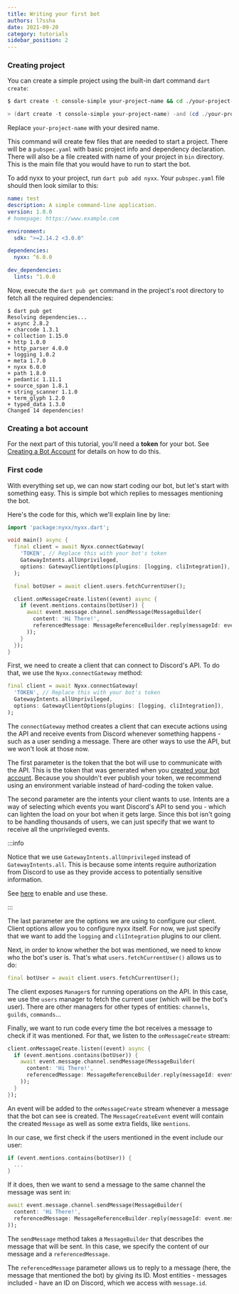 ```yaml
---
title: Writing your first bot
authors: l7ssha
date: 2021-09-20
category: tutorials
sidebar_position: 2
---
```



### Creating project

You can create a simple project using the built-in dart command `dart create`:
<Tabs>
<TabItem value="bash" label="Bash">

```bash
$ dart create -t console-simple your-project-name && cd ./your-project-name
```

</TabItem>
<TabItem value="powershell" label="PowerShell">

```ps1
> (dart create -t console-simple your-project-name) -and (cd ./your-project-name)
```

</TabItem>
</Tabs>

Replace `your-project-name` with your desired name.

This command will create few files that are needed to start a project. There will be a
`pubspec.yaml` with basic project info and dependency declaration. There will also be a file created
with name of your project in `bin` directory. This is the main file that you would have to run to
start the bot.

To add nyxx to your project, run `dart pub add nyxx`. Your `pubspec.yaml` file should then look
similar to this:

```yml title="./pubspec.yaml"
name: test
description: A simple command-line application.
version: 1.0.0
# homepage: https://www.example.com

environment:
  sdk: ">=2.14.2 <3.0.0"

dependencies:
  nyxx: ^6.0.0

dev_dependencies:
  lints: ^1.0.0
```

Now, execute the `dart pub get` command in the project's root directory to fetch all the required
dependencies:

```
$ dart pub get
Resolving dependencies...
+ async 2.8.2
+ charcode 1.3.1
+ collection 1.15.0
+ http 1.0.0
+ http_parser 4.0.0
+ logging 1.0.2
+ meta 1.7.0
+ nyxx 6.0.0
+ path 1.8.0
+ pedantic 1.11.1
+ source_span 1.8.1
+ string_scanner 1.1.0
+ term_glyph 1.2.0
+ typed_data 1.3.0
Changed 14 dependencies!
```

### Creating a bot account

For the next part of this tutorial, you'll need a **token** for your bot. See
[Creating a Bot Account](creating_a_bot_account.md) for details on how to do this.

### First code

With everything set up, we can now start coding our bot, but let's start with something easy.
This is simple bot which replies to messages mentioning the bot.

Here's the code for this, which we'll explain line by line:
```dart title="bin/your_project_name.dart"
import 'package:nyxx/nyxx.dart';

void main() async {
  final client = await Nyxx.connectGateway(
    'TOKEN', // Replace this with your bot's token
    GatewayIntents.allUnprivileged,
    options: GatewayClientOptions(plugins: [logging, cliIntegration]),
  );

  final botUser = await client.users.fetchCurrentUser();

  client.onMessageCreate.listen((event) async {
    if (event.mentions.contains(botUser)) {
      await event.message.channel.sendMessage(MessageBuilder(
        content: 'Hi There!',
        referencedMessage: MessageReferenceBuilder.reply(messageId: event.message.id,),
      ));
    }
  });
}
```

First, we need to create a client that can connect to Discord's API. To do that, we use the
`Nyxx.connectGateway` method:
```dart
final client = await Nyxx.connectGateway(
  'TOKEN', // Replace this with your bot's token
  GatewayIntents.allUnprivileged,
  options: GatewayClientOptions(plugins: [logging, cliIntegration]),
);
```

The `connectGateway` method creates a client that can execute actions using the API and receive
events from Discord whenever something happens - such as a user sending a message. There are other
ways to use the API, but we won't look at those now.

The first parameter is the token that the bot will use to communicate with the API. This is the
token that was generated when you [created your bot account](#creating_a_bot_account). Because you
shouldn't ever publish your token, we recommend using an environment variable instead of hard-coding
the token value.

The second parameter are the intents your client wants to use. Intents are a way of selecting which
events you want Discord's API to send you - which can lighten the load on your bot when it gets
large. Since this bot isn't going to be handling thousands of users, we can just specify that we
want to receive all the unprivileged events.

:::info

Notice that we use `GatewayIntents.allUnprivileged` instead of `GatewayIntents.all`. This is because
some intents require authorization from Discord to use as they provide access to potentially
sensitive information.

See [here](creating_a_bot_account.md#privileged-gateway-intents) to enable and use these. 

:::

The last parameter are the options we are using to configure our client. Client options allow you to
configure nyxx itself. For now, we just specify that we want to add the `logging` and
`cliIntegration` plugins to our client.

Next, in order to know whether the bot was mentioned, we need to know who the bot's user is. That's
what `users.fetchCurrentUser()` allows us to do:
```dart
final botUser = await client.users.fetchCurrentUser();
```

The client exposes `Manager`s for running operations on the API. In this case, we use the `users`
manager to fetch the current user (which will be the bot's user). There are other managers for other
types of entities: `channels`, `guilds`, `commands`...

Finally, we want to run code every time the bot receives a message to check if it was mentioned. For
that, we listen to the `onMessageCreate` stream:
```dart
client.onMessageCreate.listen((event) async {
  if (event.mentions.contains(botUser)) {
    await event.message.channel.sendMessage(MessageBuilder(
      content: 'Hi There!',
      referencedMessage: MessageReferenceBuilder.reply(messageId: event.message.id),
    ));
  }
});
```

An event will be added to the `onMessageCreate` stream whenever a message that the bot can see is
created. The `MessageCreateEvent` event will contain the created `Message` as well as some extra
fields, like `mentions`.

In our case, we first check if the users mentioned in the event include our user:
```dart
if (event.mentions.contains(botUser)) {
  ...
}
```

If it does, then we want to send a message to the same channel the message was sent in:
```dart
await event.message.channel.sendMessage(MessageBuilder(
  content: 'Hi There!',
  referencedMessage: MessageReferenceBuilder.reply(messageId: event.message.id),
));
```

The `sendMessage` method takes a `MessageBuilder` that describes the message that will be sent. In
this case, we specify the content of our message and a `referencedMessage`.

The `referencedMessage` parameter allows us to reply to a message (here, the message that mentioned the bot)
by giving its ID. Most entities - messages included - have an ID on Discord, which we access with
`message.id`.
